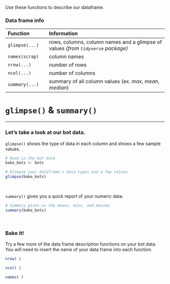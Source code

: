 
Use these functions to describe our dataframe.

### Data frame info {-}

<div class="bluecode">

| Function  |  | Information                                                      |   
|:----------|--|:-----------------------------------------------------------------|
| `glimpse(...)`  |  | rows, columns, column names and a glimpse of values _(from `tidyverse` package)_   |
| `names(scrap)`  |  | column names            |  
| `nrow(...)`     |  | number of rows          |  
| `ncol(...)`     |  | number of columns       | 
| `summary(...)`  |  | summary of all column values (ex. _max_, _mean_, _median_)  | 

</div>


# `glimpse()` & `summary()`
<hr>

### Let's take a look at our bot data. {-}

`glimpse()` shows the type of data in each column and shows a few sample values.

```r
# Read in the bot data
bake_bots <- bots
```

```r
# Glimpse your dataframe's data types and a few values
glimpse(bake_bots)
```

<br>

`summary()` gives you a quick report of your numeric data.

```r
# Summary gives us the means, mins, and maxima 
summary(bake_bots)
```

<br>

<div class="tip">
### <i class="fas fa-birthday-cake" style="color: gray"> </i> Bake it! {-}

Try a few more of the data frame description functions on your bot data. You will need to insert the name of your data frame into each function.

```r
nrow( )

ncol( )

names( )
```

</div>

